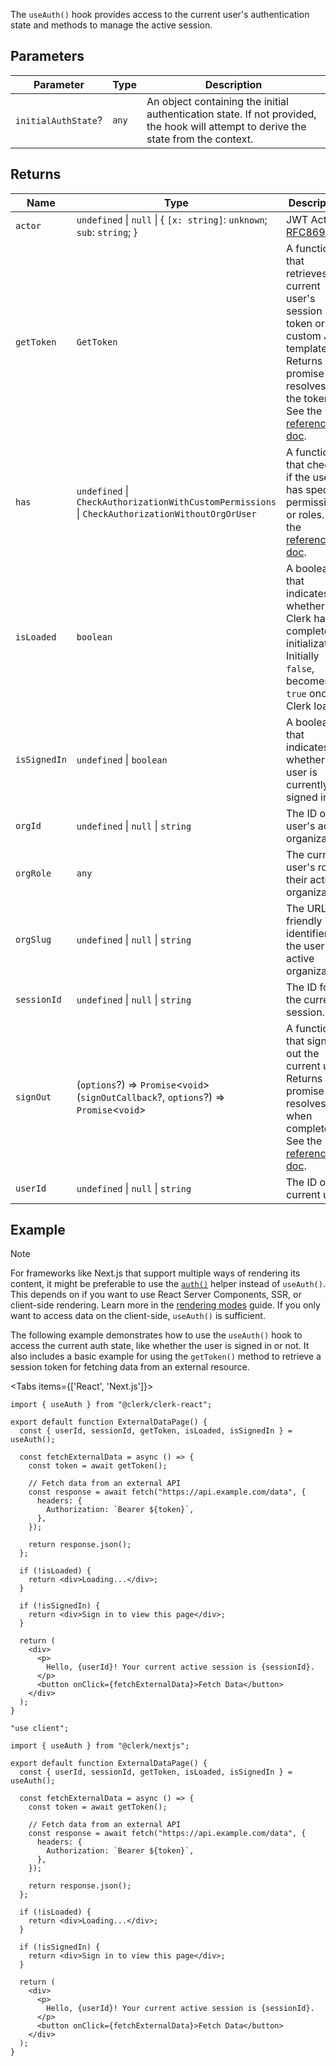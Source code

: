 The `useAuth()` hook provides access to the current user's authentication state and methods to manage the active session.

## Parameters

| Parameter           | Type  | Description                                                                                                                         |
| ------------------- | ----- | ----------------------------------------------------------------------------------------------------------------------------------- |
| `initialAuthState`? | `any` | An object containing the initial authentication state. If not provided, the hook will attempt to derive the state from the context. |

## Returns

| Name                                 | Type                                                                                             | Description                                                                                                                                                                                                |
| ------------------------------------ | ------------------------------------------------------------------------------------------------ | ---------------------------------------------------------------------------------------------------------------------------------------------------------------------------------------------------------- |
| <a id="actor"></a> `actor`           | `undefined` \| `null` \| \{ `[x: string]`: `unknown`; `sub`: `string`; \}                        | JWT Actor - [RFC8693](https://www.rfc-editor.org/rfc/rfc8693.html#name-act-actor-claim).                                                                                                                   |
| <a id="gettoken"></a> `getToken`     | `GetToken`                                                                                       | A function that retrieves the current user's session token or a custom JWT template. Returns a promise that resolves to the token. See the [reference doc](/docs/references/javascript/session#get-token). |
| <a id="has"></a> `has`               | `undefined` \| `CheckAuthorizationWithCustomPermissions` \| `CheckAuthorizationWithoutOrgOrUser` | A function that checks if the user has specific permissions or roles. See the [reference doc](/docs/references/backend/types/auth-object#has).                                                             |
| <a id="isloaded"></a> `isLoaded`     | `boolean`                                                                                        | A boolean that indicates whether Clerk has completed initialization. Initially `false`, becomes `true` once Clerk loads.                                                                                   |
| <a id="issignedin"></a> `isSignedIn` | `undefined` \| `boolean`                                                                         | A boolean that indicates whether a user is currently signed in.                                                                                                                                            |
| <a id="orgid"></a> `orgId`           | `undefined` \| `null` \| `string`                                                                | The ID of the user's active organization.                                                                                                                                                                  |
| <a id="orgrole"></a> `orgRole`       | `any`                                                                                            | The current user's role in their active organization.                                                                                                                                                      |
| <a id="orgslug"></a> `orgSlug`       | `undefined` \| `null` \| `string`                                                                | The URL-friendly identifier of the user's active organization.                                                                                                                                             |
| <a id="sessionid"></a> `sessionId`   | `undefined` \| `null` \| `string`                                                                | The ID for the current session.                                                                                                                                                                            |
| <a id="signout"></a> `signOut`       | (`options`?) => `Promise`\<`void`\>(`signOutCallback`?, `options`?) => `Promise`\<`void`\>       | A function that signs out the current user. Returns a promise that resolves when complete. See the [reference doc](/docs/references/javascript/clerk#sign-out).                                            |
| <a id="userid"></a> `userId`         | `undefined` \| `null` \| `string`                                                                | The ID of the current user.                                                                                                                                                                                |

## Example

> [!NOTE]
> For frameworks like Next.js that support multiple ways of rendering its content, it might be preferable to use the [`auth()`](/docs/references/nextjs/auth) helper instead of `useAuth()`. This depends on if you want to use React Server Components, SSR, or client-side rendering. Learn more in the [rendering modes](/docs/references/nextjs/rendering-modes) guide. If you only want to access data on the client-side, `useAuth()` is sufficient.

The following example demonstrates how to use the `useAuth()` hook to access the current auth state, like whether the user is signed in or not. It also includes a basic example for using the `getToken()` method to retrieve a session token for fetching data from an external resource.

<Tabs items={['React', 'Next.js']}>
<Tab>

```tsx {{ filename: 'src/pages/ExternalDataPage.tsx' }}
import { useAuth } from "@clerk/clerk-react";

export default function ExternalDataPage() {
  const { userId, sessionId, getToken, isLoaded, isSignedIn } = useAuth();

  const fetchExternalData = async () => {
    const token = await getToken();

    // Fetch data from an external API
    const response = await fetch("https://api.example.com/data", {
      headers: {
        Authorization: `Bearer ${token}`,
      },
    });

    return response.json();
  };

  if (!isLoaded) {
    return <div>Loading...</div>;
  }

  if (!isSignedIn) {
    return <div>Sign in to view this page</div>;
  }

  return (
    <div>
      <p>
        Hello, {userId}! Your current active session is {sessionId}.
      </p>
      <button onClick={fetchExternalData}>Fetch Data</button>
    </div>
  );
}
```

</Tab>
<Tab>

```tsx {{ filename: 'app/external-data/page.tsx' }}
"use client";

import { useAuth } from "@clerk/nextjs";

export default function ExternalDataPage() {
  const { userId, sessionId, getToken, isLoaded, isSignedIn } = useAuth();

  const fetchExternalData = async () => {
    const token = await getToken();

    // Fetch data from an external API
    const response = await fetch("https://api.example.com/data", {
      headers: {
        Authorization: `Bearer ${token}`,
      },
    });

    return response.json();
  };

  if (!isLoaded) {
    return <div>Loading...</div>;
  }

  if (!isSignedIn) {
    return <div>Sign in to view this page</div>;
  }

  return (
    <div>
      <p>
        Hello, {userId}! Your current active session is {sessionId}.
      </p>
      <button onClick={fetchExternalData}>Fetch Data</button>
    </div>
  );
}
```

</Tab>
</Tabs>

